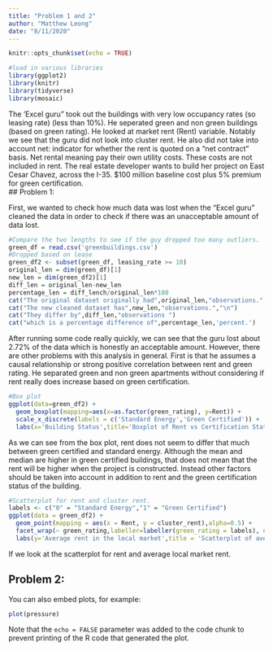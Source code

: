 ```yaml
---
title: "Problem 1 and 2"
author: "Matthew Leong"
date: "8/11/2020"
---
```


```r
knitr::opts_chunk$set(echo = TRUE)
```

```r
#load in various libraries
library(ggplot2)
library(knitr)
library(tidyverse)
library(mosaic)
```

The 'Excel guru" took out the buildings with very low occupancy rates (so leasing rate) (less than 10%). He seperated green and non green buildings (based on green rating). He looked at market rent (Rent) variable. Notably we see that the guru did not look into cluster rent. He also did not take into account net: indicator for whether the rent is quoted on a "net contract" basis. Net rental meaning pay their own utility costs. These costs are not included in rent. The real estate developer wants to build her project on East Cesar Chavez, across the I-35. $100 million baseline cost plus 5% premium for green certification.  
## Problem 1: 

First, we wanted to check how much data was lost when the "Excel guru" cleaned the data in order to check if there was an unacceptable amount of data lost.

```r
#Compare the two lengths to see if the guy dropped too many outliers.
green_df = read.csv('greenbuildings.csv')
#Dropped based on lease 
green_df2 <- subset(green_df, leasing_rate >= 10)
original_len = dim(green_df)[1]
new_len = dim(green_df2)[1]
diff_len = original_len-new_len
percentage_len = diff_lench/original_len*100
cat("The original dataset originally had",original_len,"observations.","\n")
cat("The new cleaned dataset has",new_len,"observations.","\n")
cat("They differ by",diff_len,"observations ")
cat("which is a percentage difference of",percentage_len,'percent.')
```
  
After running some code really quickly, we can see that the guru lost about 2.72% of the data which is honestly an acceptable amount. However, there are other problems with this analysis in general. First is that he assumes a causal relationship or strong positive correlation between rent and green rating. He separated green and non green apartments without considering if rent really does increase based on green certification.    
  
```r
#Box plot
ggplot(data=green_df2) + 
  geom_boxplot(mapping=aes(x=as.factor(green_rating), y=Rent)) +
  scale_x_discrete(labels = c('Standard Energy','Green Certified')) +
  labs(x='Building Status',title='Boxplot of Rent vs Certification Status')
```
  
As we can see from the box plot, rent does not seem to differ that much between green certified and standard energy. Although the mean and median are higher in green certified buildings, that does not mean that the rent will be higher when the project is constructed. Instead other factors should be taken into account in addition to rent and the green certification status of the building. 
  
```r
#Scatterplot for rent and cluster rent.
labels <- c("0" = "Standard Energy","1" = "Green Certified")
ggplot(data = green_df2) + 
  geom_point(mapping = aes(x = Rent, y = cluster_rent),alpha=0.5) + 
  facet_wrap(~ green_rating,labeller=labeller(green_rating = labels), nrow = 2) +
  labs(y='Average rent in the local market',title = 'Scatterplot of average local market rent vs rent sorted by building status')
```
  
If we look at the scatterplot for rent and average local market rent.
  
  
## Problem 2:

You can also embed plots, for example:

```r
plot(pressure)
```

Note that the `echo = FALSE` parameter was added to the code chunk to prevent printing of the R code that generated the plot.
